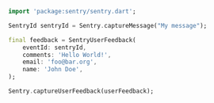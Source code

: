 ```dart
import 'package:sentry/sentry.dart';

SentryId sentryId = Sentry.captureMessage("My message");

final feedback = SentryUserFeedback(
    eventId: sentryId,
    comments: 'Hello World!',
    email: 'foo@bar.org',
    name: 'John Doe',
);

Sentry.captureUserFeedback(userFeedback);
```